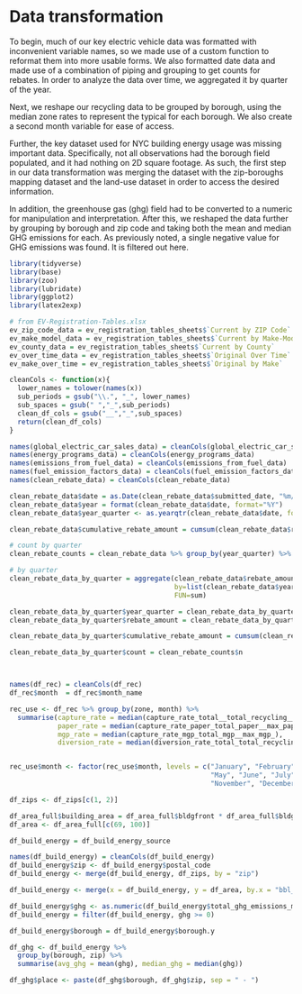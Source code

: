 # Data transformation

To begin, much of our key electric vehicle data was formatted with inconvenient variable names, so we made use of a custom function to reformat them into more usable forms. We also formatted date data and made use of a combination of piping and grouping to get counts for rebates. In order to analyze the data over time, we aggregated it by quarter of the year.

Next, we reshape our recycling data to be grouped by borough, using the median zone rates to represent the typical for each borough. We also create a second month variable for ease of access.

Further, the key dataset used for NYC building energy usage was missing important data. Specifically, not all observations had the borough field populated, and it had nothing on 2D square footage. As such, the first step in our data transformation was merging the dataset with the zip-boroughs mapping dataset and the land-use dataset in order to access the desired information.

In addition, the greenhouse gas (ghg) field had to be converted to a numeric for manipulation and interpretation. After this, we reshaped the data further by grouping by borough and zip code and taking both the mean and median GHG emissions for each. As previously noted, a single negative value for GHG emissions was found. It is filtered out here.

```r
library(tidyverse)
library(base)
library(zoo)
library(lubridate)
library(ggplot2)
library(latex2exp)

# from EV-Registration-Tables.xlsx
ev_zip_code_data = ev_registration_tables_sheets$`Current by ZIP Code`
ev_make_model_data = ev_registration_tables_sheets$`Current by Make-Model`
ev_county_data = ev_registration_tables_sheets$`Current by County`
ev_over_time_data = ev_registration_tables_sheets$`Original Over Time`
ev_make_over_time = ev_registration_tables_sheets$`Original by Make`

cleanCols <- function(x){
  lower_names = tolower(names(x))
  sub_periods = gsub("\\.", "_", lower_names)
  sub_spaces = gsub(" ","_",sub_periods)
  clean_df_cols = gsub("__","_",sub_spaces)
  return(clean_df_cols)
}

names(global_electric_car_sales_data) = cleanCols(global_electric_car_sales_data)
names(energy_programs_data) = cleanCols(energy_programs_data)
names(emissions_from_fuel_data) = cleanCols(emissions_from_fuel_data)
names(fuel_emission_factors_data) = cleanCols(fuel_emission_factors_data)
names(clean_rebate_data) = cleanCols(clean_rebate_data)

clean_rebate_data$date = as.Date(clean_rebate_data$submitted_date, "%m/%d/%Y")
clean_rebate_data$year = format(clean_rebate_data$date, format="%Y")
clean_rebate_data$year_quarter <- as.yearqtr(clean_rebate_data$date, format = "%Y-%m-%d")

clean_rebate_data$cumulative_rebate_amount = cumsum(clean_rebate_data$rebate_amount_usd_)

# count by quarter
clean_rebate_counts = clean_rebate_data %>% group_by(year_quarter) %>% tally()

# by quarter
clean_rebate_data_by_quarter = aggregate(clean_rebate_data$rebate_amount_usd_,
                                         by=list(clean_rebate_data$year_quarter),
                                         FUN=sum)

clean_rebate_data_by_quarter$year_quarter = clean_rebate_data_by_quarter$`Group.1`
clean_rebate_data_by_quarter$rebate_amount = clean_rebate_data_by_quarter$x

clean_rebate_data_by_quarter$cumulative_rebate_amount = cumsum(clean_rebate_data_by_quarter$rebate_amount)

clean_rebate_data_by_quarter$count = clean_rebate_counts$n



names(df_rec) = cleanCols(df_rec)
df_rec$month  = df_rec$month_name

rec_use <- df_rec %>% group_by(zone, month) %>% 
  summarise(capture_rate = median(capture_rate_total__total_recycling__leaves_recycling___max_paper__max_mgp_x100),
            paper_rate = median(capture_rate_paper_total_paper__max_paper_),
            mgp_rate = median(capture_rate_mgp_total_mgp__max_mgp_),
            diversion_rate = median(diversion_rate_total_total_recycling__total_waste_))


rec_use$month <- factor(rec_use$month, levels = c("January", "February", "March", "April",
                                                  "May", "June", "July", "August", "September",
                                                  "November", "December"))

df_zips <- df_zips[c(1, 2)]

df_area_full$building_area = df_area_full$bldgfront * df_area_full$bldgdepth 
df_area <- df_area_full[c(69, 100)]

df_build_energy = df_build_energy_source

names(df_build_energy) = cleanCols(df_build_energy)
df_build_energy$zip <- df_build_energy$postal_code
df_build_energy <- merge(df_build_energy, df_zips, by = "zip")

df_build_energy <- merge(x = df_build_energy, y = df_area, by.x = "bbl__10_digits", by.y = "bbl")

df_build_energy$ghg <- as.numeric(df_build_energy$total_ghg_emissions_metric_tons_co2e_)
df_build_energy = filter(df_build_energy, ghg >= 0) 

df_build_energy$borough = df_build_energy$borough.y

df_ghg <- df_build_energy %>% 
  group_by(borough, zip) %>% 
  summarise(avg_ghg = mean(ghg), median_ghg = median(ghg))

df_ghg$place <- paste(df_ghg$borough, df_ghg$zip, sep = " - ")
```
